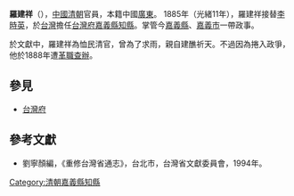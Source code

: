 '''羅建祥'''（{{bd|？||？||}}），[[中國|中國]][[清朝|清朝]]官員，本籍中國[[廣東|廣東]]。 1885年（光緒11年），羅建祥接替[[李時英|李時英]]，於[[台灣|台灣]]擔任[[台灣府|台灣府]][[嘉義縣_(清朝)|嘉義縣]][[知縣|知縣]]。掌管今[[嘉義縣|嘉義縣]]、[[嘉義市|嘉義市]]一帶政事。

於文獻中，羅建祥為恤民清官，曾為了求雨，親自建醮祈天。不過因為捲入政爭，他於1888年遭[[革職查辦|革職查辦]]。
{{start box}}
{{s-before|[[李時英|李時英]]}}
{{s-title|[[嘉義縣|嘉義縣]][[知縣|知縣]]|1885年上任}}
{{s-after|[[包容_(清朝人物)|包容]]}}
{{end box}}

==參見==
*[[台灣府|台灣府]]
==參考文獻==
*劉寧顏編，《重修台灣省通志》，台北市，台灣省文獻委員會，1994年。

[[Category:清朝嘉義縣知縣|Category:清朝嘉義縣知縣]]